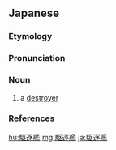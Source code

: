 {{also|驅逐艦|驱逐舰}}

==Japanese==
{{DEFAULTSORT:くちくかん}}
{{wikipedia|lang=ja}}
{{ja-kanjitab|く|ちく|かん|yomi=o}}

===Etymology===
{{com|ja|駆逐|艦|tr1=kuchiku|t1=to [[expel]]|tr2=kan|t2=[[warship]]}}

===Pronunciation===
{{ja-pron|くちくかん|y=ko|dev=1,3|acc=0|acc_ref=NHK,DJR,SMK5}}

===Noun===
{{ja-noun|くちくかん|kyu=驅逐艦}}

# a [[destroyer]] {{gl|type of warship}}

===References===
<references/>

{{C|ja|Warships}}
[[hu:駆逐艦]]
[[mg:駆逐艦]]
[[ja:駆逐艦]]